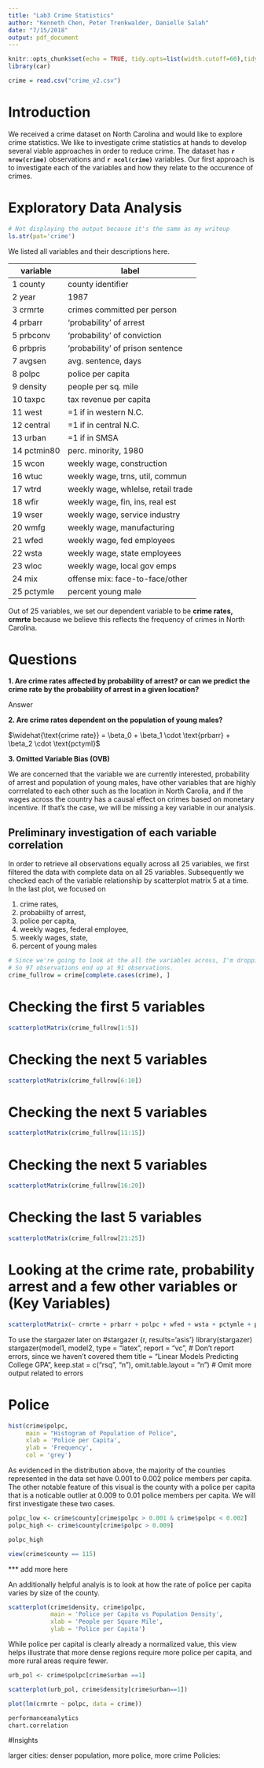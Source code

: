 ---
title: "Lab3 Crime Statistics"
author: "Kenneth Chen, Peter Trenkwalder, Danielle Salah"
date: "7/15/2018"
output: pdf_document
---

```{r setup, include=FALSE}
knitr::opts_chunk$set(echo = TRUE, tidy.opts=list(width.cutoff=60),tidy=TRUE)
library(car)
```

```{r}
crime = read.csv("crime_v2.csv")
```

# Introduction

We received a crime dataset on North Carolina and would like to explore crime statistics. We like to investigate crime statistics at hands to develop several viable approaches in order to reduce crime. The dataset has  **`r nrow(crime)`** observations and **`r ncol(crime)`** variables. Our first approach is to investigate each of the variables and how they relate to the occurence of crimes. 

# Exploratory Data Analysis

```{r echo=FALSE, include=FALSE}
# Not displaying the output because it's the same as my writeup
ls.str(pat='crime')
```

We listed all variables and their descriptions here. 

| variable | label |
|--------|-------|
| 1 county    | county identifier     |
| 2 year   | 1987     |
| 3 crmrte   | crimes committed per person     |
| 4 prbarr   | 'probability' of arrest     |
| 5 prbconv    | 'probability' of conviction     |
| 6 prbpris   | 'probability' of prison sentence     |
| 7 avgsen   | avg. sentence, days     |
| 8 polpc    | police per capita     |
| 9 density  | people per sq. mile |
| 10 taxpc   | tax revenue per capita |
| 11 west    | =1 if in western N.C. |
| 12 central | =1 if in central N.C. |
| 13 urban   | =1 if in SMSA |
| 14 pctmin80 | perc. minority, 1980 |
| 15 wcon    | weekly wage, construction |
| 16 wtuc    | weekly wage, trns, util, commun |
| 17 wtrd    | weekly wage, whlelse, retail trade |
| 18 wfir    | weekly wage, fin, ins, real est |
| 19 wser    | weekly wage, service industry |
| 20 wmfg    | weekly wage, manufacturing |
| 21 wfed    | weekly wage, fed employees |
| 22 wsta    | weekly wage, state employees |
| 23 wloc    | weekly wage, local gov emps |
| 24 mix     | offense mix: face-to-face/other |
| 25 pctymle | percent young male |

Out of 25 variables, we set our dependent variable to be **crime rates, crmrte** because we believe this reflects the frequency of crimes in North Carolina. 

# Questions      
**1. Are crime rates affected by probability of arrest? or can we predict the crime rate by the probability of arrest in a given location?**  

Answer

**2. Are crime rates dependent on the population of young males?**   


$\widehat{\text{crime rate}} = \beta_0 + \beta_1 \cdot \text{prbarr} + \beta_2 \cdot \text{pctyml}$


**3. Omitted Variable Bias (OVB)**   

We are concerned that the variable we are currently interested, probability of arrest and population of young males, have other variables that are highly corrrelated to each other such as the location in North Carolia, and if the wages across the country has a causal effect on crimes based on monetary incentive. If that's the case, we will be missing a key variable in our analysis. 


## Preliminary investigation of each variable correlation 

In order to retrieve all observations equally across all 25 variables, we first filtered the data with complete data on all 25 variables. Subsequently we checked each of the variable relationship by scatterplot matrix 5 at a time. In the last plot, we focused on 

1. crime rates, 
2. probabiilty of arrest, 
3. police per capita, 
4. weekly wages, federal employee, 
5. weekly wages, state, 
6. percent of young males 

```{r}
# Since we're going to look at the all the variables across, I'm dropping all the empty roles here.
# So 97 observations end up at 91 observations. 
crime_fullrow = crime[complete.cases(crime), ]
```

# Checking the first 5 variables
```{r}
scatterplotMatrix(crime_fullrow[1:5])
```

# Checking the next 5 variables
```{r}
scatterplotMatrix(crime_fullrow[6:10])
```

# Checking the next 5 variables
```{r}
scatterplotMatrix(crime_fullrow[11:15])
```

# Checking the next 5 variables
```{r}
scatterplotMatrix(crime_fullrow[16:20])
```

# Checking the last 5 variables
```{r}
scatterplotMatrix(crime_fullrow[21:25])
```

# Looking at the crime rate, probability arrest and a few other variables or (Key Variables) 
```{r}
scatterplotMatrix(~ crmrte + prbarr + polpc + wfed + wsta + pctymle + pctmin80, data=crime_fullrow)
```

To use the stargazer later on
#stargazer
{r, results='asis'}
library(stargazer)
stargazer(model1, model2, type = "latex", 
          report = "vc", # Don't report errors, since we haven't covered them
          title = "Linear Models Predicting College GPA",
          keep.stat = c("rsq", "n"),
          omit.table.layout = "n") # Omit more output related to errors
          
          




# Police

```{r}
hist(crime$polpc,
     main = "Histogram of Population of Police",
     xlab = 'Police per Capita',
     ylab = 'Frequency',
     col = 'grey')

```

As evidenced in the distribution above, the majority of the counties represented in the data set have 0.001 to 0.002 police members per capita. The other notable feature of this visual is the county with a police per capita that is a noticable outlier at 0.009 to 0.01 police members per capita. We will first investigate these two cases.

```{r}

polpc_low <- crime$county[crime$polpc > 0.001 & crime$polpc < 0.002]
polpc_high <- crime$county[crime$polpc > 0.009]

polpc_high

view(crime$county == 115)

```

*** add more here

An additionally helpful analyis is to look at how the rate of police per capita varies by size of the county.

```{r}

scatterplot(crime$density, crime$polpc,
            main = 'Police per Capita vs Population Density',
            xlab = 'People per Square Mile',
            ylab = 'Police per Capita')

```


While police per capital is clearly already a normalized value, this view helps illustrate that more dense regions require more police per capita, and more rural areas require fewer.

```{r}

urb_pol <- crime$polpc[crime$urban ==1]

scatterplot(urb_pol, crime$density[crime$urban==1])


```

```{r}

plot(lm(crmrte ~ polpc, data = crime))

performanceanalytics
chart.correlation
```

#Insights

larger cities: denser population, more police, more crime
Policies: 